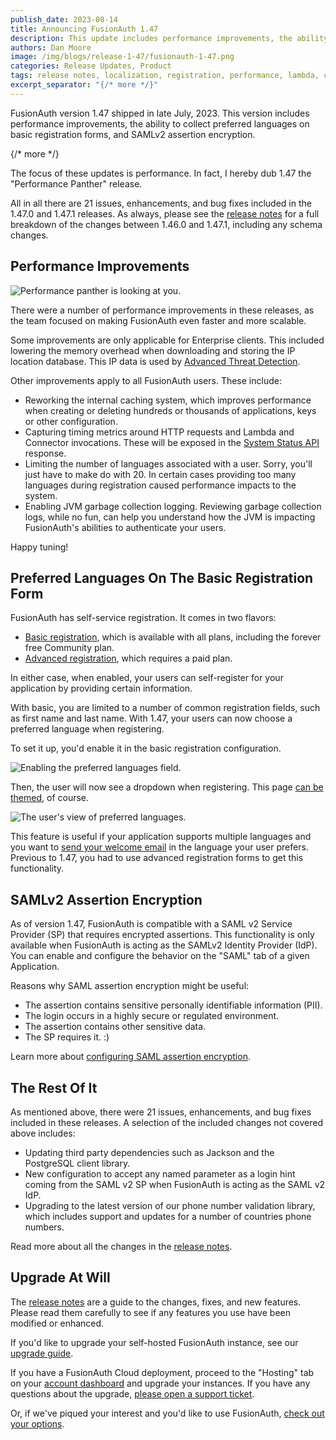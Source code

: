 ```yaml
---
publish_date: 2023-08-14 
title: Announcing FusionAuth 1.47
description: This update includes performance improvements, the ability to include preferred languages on the basic registration form, and SAMLv2 assertion encryption.
authors: Dan Moore
image: /img/blogs/release-1-47/fusionauth-1-47.png
categories: Release Updates, Product
tags: release notes, localization, registration, performance, lambda, connector, http, metrics, saml
excerpt_separator: "{/* more */}"
---
```


FusionAuth version 1.47 shipped in late July, 2023. This version includes performance improvements, the ability to collect preferred languages on basic registration forms, and SAMLv2 assertion encryption.

{/* more */}

The focus of these updates is performance. In fact, I hereby dub 1.47 the "Performance Panther" release.

All in all there are 21 issues, enhancements, and bug fixes included in the 1.47.0 and 1.47.1 releases. As always, please see the [release notes](/docs/release-notes/#version-1-47-1) for a full breakdown of the changes between 1.46.0 and 1.47.1, including any schema changes.

## Performance Improvements

![Performance panther is looking at you.](/img/blogs/release-1-47/panther.png)

There were a number of performance improvements in these releases, as the team focused on making FusionAuth even faster and more scalable. 

Some improvements are only applicable for Enterprise clients. This included lowering the memory overhead when downloading and storing the IP location database. This IP data is used by [Advanced Threat Detection](/docs/v1/tech/advanced-threat-detection/).

Other improvements apply to all FusionAuth users. These include:

* Reworking the internal caching system, which improves performance when creating or deleting hundreds or thousands of applications, keys or other configuration. 
* Capturing timing metrics around HTTP requests and Lambda and Connector invocations. These will be exposed in the [System Status API](/docs/v1/tech/apis/system#retrieve-system-status) response.
* Limiting the number of languages associated with a user. Sorry, you'll just have to make do with 20. In certain cases providing too many languages during registration caused performance impacts to the system.
* Enabling JVM garbage collection logging. Reviewing garbage collection logs, while no fun, can help you understand how the JVM is impacting FusionAuth's abilities to authenticate your users.

Happy tuning!

## Preferred Languages On The Basic Registration Form

FusionAuth has self-service registration. It comes in two flavors: 

* [Basic registration](/docs/v1/tech/guides/basic-registration-forms), which is available with all plans, including the forever free Community plan.
* [Advanced registration](/docs/v1/tech/guides/advanced-registration-forms), which requires a paid plan.

In either case, when enabled, your users can self-register for your application by providing certain information.

With basic, you are limited to a number of common registration fields, such as first name and last name. With 1.47, your users can now choose a preferred language when registering.

To set it up, you'd enable it in the basic registration configuration.

![Enabling the preferred languages field.](/img/blogs/release-1-47/preferred-languages-enable.png)

Then, the user will now see a dropdown when registering. This page [can be themed](/docs/v1/tech/themes/), of course.

![The user's view of preferred languages.](/img/blogs/release-1-47/preferred-languages-user.png)

This feature is useful if your application supports multiple languages and you want to [send your welcome email](/docs/v1/tech/email-templates/templates-replacement-variables#setup-password) in the language your user prefers. Previous to 1.47, you had to use advanced registration forms to get this functionality.

## SAMLv2 Assertion Encryption

As of version 1.47, FusionAuth is compatible with a SAML v2 Service Provider (SP) that requires encrypted assertions. This functionality is only available when FusionAuth is acting as the SAMLv2 Identity Provider (IdP). You can enable and configure the behavior on the "SAML" tab of a given Application.

Reasons why SAML assertion encryption might be useful:

* The assertion contains sensitive personally identifiable information (PII).
* The login occurs in a highly secure or regulated environment.
* The assertion contains other sensitive data.
* The SP requires it. :)

Learn more about [configuring SAML assertion encryption](/docs/v1/tech/core-concepts/applications#assertion-encryption).

## The Rest Of It

As mentioned above, there were 21 issues, enhancements, and bug fixes included in these releases. A selection of the included changes not covered above includes:

* Updating third party dependencies such as Jackson and the PostgreSQL client library.
* New configuration to accept any named parameter as a login hint coming from the SAML v2 SP when FusionAuth is acting as the SAML v2 IdP. 
* Upgrading to the latest version of our phone number validation library, which includes support and updates for a number of countries phone numbers.

Read more about all the changes in the [release notes](/docs/release-notes/#version-1-47-1).

## Upgrade At Will

The [release notes](/docs/release-notes/#version-1-47-1) are a guide to the changes, fixes, and new features. Please read them carefully to see if any features you use have been modified or enhanced.

If you'd like to upgrade your self-hosted FusionAuth instance, see our [upgrade guide](/docs/v1/tech/admin-guide/upgrade). 

If you have a FusionAuth Cloud deployment, proceed to the "Hosting" tab on your <a href="https://account.fusionauth.io/account/deployment/" target="_blank">account dashboard</a> and upgrade your instances. If you have any questions about the upgrade, <a href="https://account.fusionauth.io/account/support/" target="_blank">please open a support ticket</a>.

Or, if we've piqued your interest and you'd like to use FusionAuth, [check out your options](/pricing).
